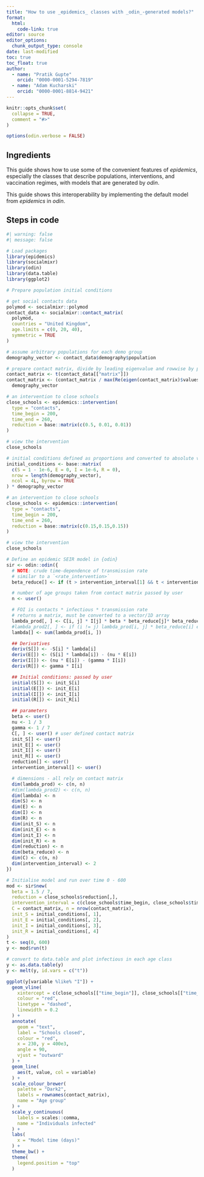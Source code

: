 ```yaml
---
title: "How to use _epidemics_ classes with _odin_-generated models?"
format: 
  html:
    code-link: true
editor: source
editor_options: 
  chunk_output_type: console
date: last-modified
toc: true
toc_float: true
author: 
  - name: "Pratik Gupte"
    orcid: "0000-0001-5294-7819"
  - name: "Adam Kucharski"
    orcid: "0000-0001-8814-9421"
---
```


```r
knitr::opts_chunk$set(
  collapse = TRUE,
  comment = "#>"
)

options(odin.verbose = FALSE)
```

## Ingredients

This guide shows how to use some of the convenient features of _epidemics_, especially the classes that describe populations, interventions, and vaccination regimes, with models that are generated by _odin_.

This guide shows this interoperability by implementing the default model from _epidemics_ in _odin_.

## Steps in code

```r
#| warning: false
#| message: false

# Load packages
library(epidemics)
library(socialmixr)
library(odin)
library(data.table)
library(ggplot2)

# Prepare population initial conditions

# get social contacts data
polymod <- socialmixr::polymod
contact_data <- socialmixr::contact_matrix(
  polymod,
  countries = "United Kingdom",
  age.limits = c(0, 20, 40),
  symmetric = TRUE
)

# assume arbitrary populations for each demo group
demography_vector <- contact_data$demography$population

# prepare contact matrix, divide by leading eigenvalue and rowwise by popsize
contact_matrix <- t(contact_data[["matrix"]])
contact_matrix <- (contact_matrix / max(Re(eigen(contact_matrix)$values))) /
  demography_vector

# an intervention to close schools
close_schools <- epidemics::intervention(
  type = "contacts",
  time_begin = 200,
  time_end = 260,
  reduction = base::matrix(c(0.5, 0.01, 0.01))
)

# view the intervention
close_schools

# initial conditions defined as proportions and converted to absolute values
initial_conditions <- base::matrix(
  c(S = 1 - 1e-6, E = 0, I = 1e-6, R = 0),
  nrow = length(demography_vector),
  ncol = 4L, byrow = TRUE
) * demography_vector

# an intervention to close schools
close_schools <- epidemics::intervention(
  type = "contacts",
  time_begin = 200,
  time_end = 260,
  reduction = base::matrix(c(0.15,0.15,0.15))
)

# view the intervention
close_schools

# Define an epidemic SEIR model in {odin}
sir <- odin::odin({
  # NOTE: crude time-dependence of transmission rate
  # similar to a `<rate_intervention>`
  beta_reduce[] <- if (t > intervention_interval[1] && t < intervention_interval[2]) (1.0 - reduction[i]) else 1

  # number of age groups taken from contact matrix passed by user
  n <- user()

  # FOI is contacts * infectious * transmission rate
  # returns a matrix, must be converted to a vector/1D array
  lambda_prod[, ] <- C[i, j] * I[j] * beta * beta_reduce[j]* beta_reduce[i]
  #lambda_prod2[, ] <- if (i != j) lambda_prod[i, j] * beta_reduce[i] else lambda_prod[i, j] # if want to keep diagonal the same
  lambda[] <- sum(lambda_prod[i, ])

  ## Derivatives
  deriv(S[]) <- -S[i] * lambda[i]
  deriv(E[]) <- (S[i] * lambda[i]) - (nu * E[i])
  deriv(I[]) <- (nu * E[i]) - (gamma * I[i])
  deriv(R[]) <- gamma * I[i]

  ## Initial conditions: passed by user
  initial(S[]) <- init_S[i]
  initial(E[]) <- init_E[i]
  initial(I[]) <- init_I[i]
  initial(R[]) <- init_R[i]

  ## parameters
  beta <- user()
  nu <- 1 / 3
  gamma <- 1 / 7
  C[, ] <- user() # user defined contact matrix
  init_S[] <- user()
  init_E[] <- user()
  init_I[] <- user()
  init_R[] <- user()
  reduction[] <- user()
  intervention_interval[] <- user()

  # dimensions - all rely on contact matrix
  dim(lambda_prod) <- c(n, n)
  #dim(lambda_prod2) <- c(n, n)
  dim(lambda) <- n
  dim(S) <- n
  dim(E) <- n
  dim(I) <- n
  dim(R) <- n
  dim(init_S) <- n
  dim(init_E) <- n
  dim(init_I) <- n
  dim(init_R) <- n
  dim(reduction) <- n
  dim(beta_reduce) <- n
  dim(C) <- c(n, n)
  dim(intervention_interval) <- 2
})

# Initialise model and run over time 0 - 600
mod <- sir$new(
  beta = 1.5 / 7,
  reduction = close_schools$reduction[,],
  intervention_interval = c(close_schools$time_begin, close_schools$time_end),
  C = contact_matrix, n = nrow(contact_matrix),
  init_S = initial_conditions[, 1],
  init_E = initial_conditions[, 2],
  init_I = initial_conditions[, 3],
  init_R = initial_conditions[, 4]
)
t <- seq(0, 600)
y <- mod$run(t)

# convert to data.table and plot infectious in each age class
y <- as.data.table(y)
y <- melt(y, id.vars = c("t"))

ggplot(y[variable %like% "I"]) +
  geom_vline(
    xintercept = c(close_schools[["time_begin"]], close_schools[["time_end"]]),
    colour = "red",
    linetype = "dashed",
    linewidth = 0.2
  ) +
  annotate(
    geom = "text",
    label = "Schools closed",
    colour = "red",
    x = 230, y = 400e3,
    angle = 90,
    vjust = "outward"
  ) +
  geom_line(
    aes(t, value, col = variable) 
  ) +
  scale_colour_brewer(
    palette = "Dark2",
    labels = rownames(contact_matrix),
    name = "Age group"
  ) +
  scale_y_continuous(
    labels = scales::comma,
    name = "Individuals infected"
  ) +
  labs(
    x = "Model time (days)"
  ) +
  theme_bw() +
  theme(
    legend.position = "top"
  )
```
